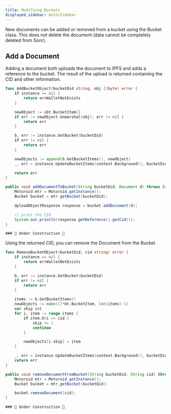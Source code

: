 ```yaml
---
title: Modifying Buckets
displayed_sidebar: motorSidebar
---
```



<APIButton href="/api/bucket" label="Bucket API" type="info" />

New documents can be added or removed from a bucket using the Bucket class. This does not delete the document (data cannot be completely deleted from Sonr).

## Add a Document

Adding a document both uploads the document to IPFS and adds a reference to the bucket. The result of the upload is returned containing the CID and other information.

<Tabs groupId="platform">
  <TabItem value="go" label="🐹 Go" default>

```go
func AddBucketObject(bucketDid string, obj []byte) error {
	if instance == nil {
		return errWalletNotExists
	}

	newObject := &bt.BucketItem{}
	if err := newObject.Unmarshal(obj); err != nil {
		return err
	}

	b, err := instance.GetBucket(bucketDid)
	if err != nil {
		return err
	}

	newObjects := append(b.GetBucketItems(), newObject)
	_, err = instance.UpdateBucketItems(context.Background(), bucketDid, newObjects)

	return err
}
```

  </TabItem>
  <TabItem value="android" label="☕ Java">

```java
public void addDocumentToBucket(String bucketDid, Document d) throws Exception {
    Motoroid mtr = Motoroid.getInstance();
    Bucket bucket = mtr.getBucket(bucketDid);

    UploadObjectResponse response = bucket.addDocument(d);

    // print the CID
    System.out.println(response.getReference().getCid());
}
```

  </TabItem>
  <TabItem value="flutter" label="🎯 Dart">

    ### 🚧 Under Construction 🚧

  </TabItem>
</Tabs>

Using the returned CID, you can remove the Document from the Bucket.

<Tabs groupId="platform">
  <TabItem value="go" label="🐹 Go" default>

```go
func RemoveBucketObject(bucketDid, cid string) error {
	if instance == nil {
		return errWalletNotExists
	}

	b, err := instance.GetBucket(bucketDid)
	if err != nil {
		return err
	}

	items := b.GetBucketItems()
	newObjects := make([]*bt.BucketItem, len(items)-1)
	var skip int
	for i, item := range items {
		if item.Uri == cid {
			skip += 1
			continue
		}

		newObjects[i-skip] = item
	}

	_, err = instance.UpdateBucketItems(context.Background(), bucketDid, newObjects)
	return err
}
```

  </TabItem>
  <TabItem value="android" label="☕ Java">

```java
public void removeDocumentFromBucket(String bucketDid, String cid) throws Exception {
    Motoroid mtr = Motoroid.getInstance();
    Bucket bucket = mtr.getBucket(bucketDid);

    bucket.removeDocument(cid);
}
```

  </TabItem>
  <TabItem value="flutter" label="🎯 Dart">

    ### 🚧 Under Construction 🚧

  </TabItem>
</Tabs>
